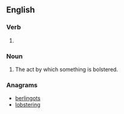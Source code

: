 ==English==

===Verb===
{{head|en|present participle}}

# {{present participle of|bolster|lang=en|nocat=1}}

===Noun===
{{en-noun}}

# The act by which something is bolstered.

===Anagrams===
* [[berlingots#English|berlingots]]
* [[lobstering#English|lobstering]]